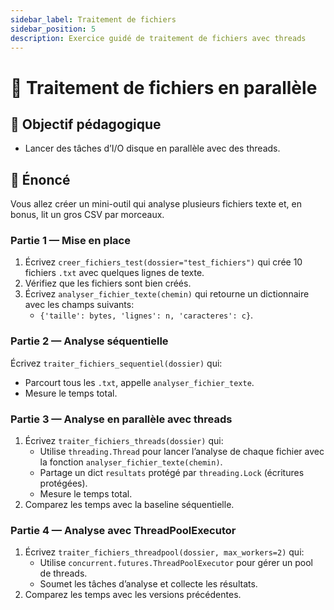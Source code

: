 ```yaml
---
sidebar_label: Traitement de fichiers
sidebar_position: 5
description: Exercice guidé de traitement de fichiers avec threads
---
```


# 📁 Traitement de fichiers en parallèle

## 🎯 Objectif pédagogique

- Lancer des tâches d’I/O disque en parallèle avec des threads.

## 📜 Énoncé

Vous allez créer un mini-outil qui analyse plusieurs fichiers texte et, en
bonus, lit un gros CSV par morceaux.

### Partie 1 — Mise en place

1. Écrivez `creer_fichiers_test(dossier="test_fichiers")` qui crée 10 fichiers `.txt` avec quelques lignes de texte.
2. Vérifiez que les fichiers sont bien créés.
3. Écrivez `analyser_fichier_texte(chemin)` qui retourne un dictionnaire avec les champs suivants:
   - `{'taille': bytes, 'lignes': n, 'caracteres': c}`.

### Partie 2 — Analyse séquentielle

Écrivez `traiter_fichiers_sequentiel(dossier)` qui:
   - Parcourt tous les `.txt`, appelle `analyser_fichier_texte`.
   - Mesure le temps total.

### Partie 3 — Analyse en parallèle avec threads

1. Écrivez `traiter_fichiers_threads(dossier)` qui:
   - Utilise `threading.Thread` pour lancer l’analyse de chaque fichier avec la fonction `analyser_fichier_texte(chemin)`.
   - Partage un dict `resultats` protégé par `threading.Lock` (écritures protégées).
   - Mesure le temps total.
2. Comparez les temps avec la baseline séquentielle.

### Partie 4 — Analyse avec ThreadPoolExecutor

1. Écrivez `traiter_fichiers_threadpool(dossier, max_workers=2)` qui:
   - Utilise `concurrent.futures.ThreadPoolExecutor` pour gérer un pool de threads.
   - Soumet les tâches d’analyse et collecte les résultats.
2. Comparez les temps avec les versions précédentes.